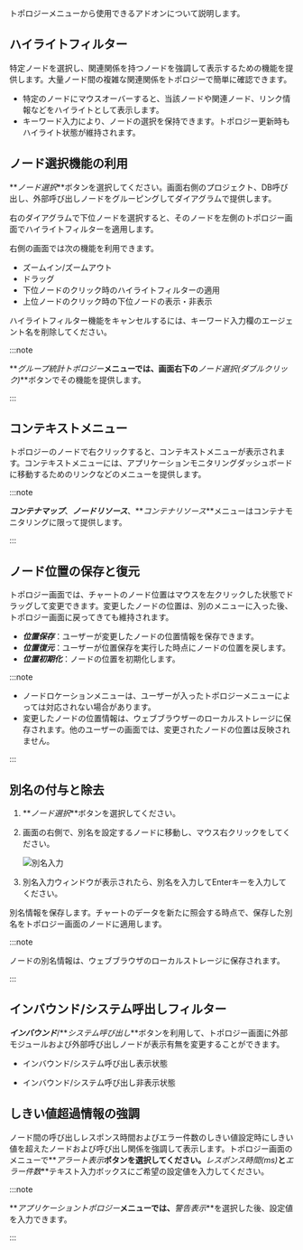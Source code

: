 トポロジーメニューから使用できるアドオンについて説明します。

## ハイライトフィルター

特定ノードを選択し、関連関係を持つノードを強調して表示するための機能を提供します。大量ノード間の複雑な関連関係をトポロジーで簡単に確認できます。

<ImgLang img='topology-highlight.png' desc='ハイライトフィルター' />

-   特定のノードにマウスオーバーすると、当該ノードや関連ノード、リンク情報などをハイライトとして表示します。
-   キーワード入力により、ノードの選択を保持できます。トポロジー更新時もハイライト状態が維持されます。

## ノード選択機能の利用

**_ノード選択_**ボタンを選択してください。画面右側のプロジェクト、DB呼び出し、外部呼び出しノードをグルーピングしてダイアグラムで提供します。 

<ImgLang img='topology-select-node.png' desc='ノード選択' />

右のダイアグラムで下位ノードを選択すると、そのノードを左側のトポロジー画面でハイライトフィルターを適用します。

<ImgLang img='topology-select-node-agent.png' desc='ノード選択' />

右側の画面では次の機能を利用できます。

-   ズームイン/ズームアウト
-   ドラッグ
-   下位ノードのクリック時のハイライトフィルターの適用
-   上位ノードのクリック時の下位ノードの表示・非表示

ハイライトフィルター機能をキャンセルするには、キーワード入力欄のエージェント名を削除してください。

:::note

**_グループ統計トポロジー_**メニューでは、画面右下の**_ノード選択(ダブルクリック)_**ボタンでその機能を提供します。

:::

## コンテキストメニュー

トポロジーのノードで右クリックすると、コンテキストメニューが表示されます。コンテキストメニューには、アプリケーションモニタリングダッシュボードに移動するためのリンクなどのメニューを提供します。

<ImgLang img='context_menu.png' desc='コンテキストメニュー' />

:::note

**_コンテナマップ_**、**_ノードリソース_**、**_コンテナリソース_**メニューはコンテナモニタリングに限って提供します。

:::

## ノード位置の保存と復元

トポロジー画面では、チャートのノード位置はマウスを左クリックした状態でドラッグして変更できます。変更したノードの位置は、別のメニューに入った後、トポロジー画面に戻ってきても維持されます。

-   **_位置保存_**：ユーザーが変更したノードの位置情報を保存できます。
-   **_位置復元_**：ユーザーが位置保存を実行した時点にノードの位置を戻します。
-   **_位置初期化_**：ノードの位置を初期化します。

:::note

-   ノードロケーションメニューは、ユーザーが入ったトポロジーメニューによっては対応されない場合があります。
-   変更したノードの位置情報は、ウェブブラウザーのローカルストレージに保存されます。他のユーザーの画面では、変更されたノードの位置は反映されません。

:::

## 別名の付与と除去

1.  **_ノード選択_**ボタンを選択してください。

2.  画面の右側で、別名を設定するノードに移動し、マウス右クリックをしてください。

    ![別名入力](/img/node-custom-name.png)

3.  別名入力ウィンドウが表示されたら、別名を入力してEnterキーを入力してください。

別名情報を保存します。チャートのデータを新たに照会する時点で、保存した別名をトポロジー画面のノードに適用します。

:::note

ノードの別名情報は、ウェブブラウザのローカルストレージに保存されます。

:::

## インバウンド/システム呼出しフィルター

**_インバウンド_**/**_システム呼び出し_**ボタンを利用して、トポロジー画面に外部モジュールおよび外部呼び出しノードが表示有無を変更することができます。

-   インバウンド/システム呼び出し表示状態

    <ImgLang img='inbound_outbound_displayed.png' desc='インバウンド/システム呼出しの表示状態' />

-   インバウンド/システム呼び出し非表示状態

    <ImgLang img='inbound_outbound_hidden.png' desc='インバウンド/システム呼出しの非表示状態' />

## しきい値超過情報の強調

ノード間の呼び出しレスポンス時間およびエラー件数のしきい値設定時にしきい値を超えたノードおよび呼び出し関係を強調して表示します。トポロジー画面のメニューで**_アラート表示_**ボタンを選択してください。**_レスポンス時間(ms)_**と**_エラー件数_**テキスト入力ボックスにご希望の設定値を入力してください。

<ImgLang img='threshold_emphasized.png' desc='しきい値超過情報強調' />

:::note

**_アプリケーショントポロジー_**メニューでは、**_警告表示_**を選択した後、設定値を入力できます。

:::
